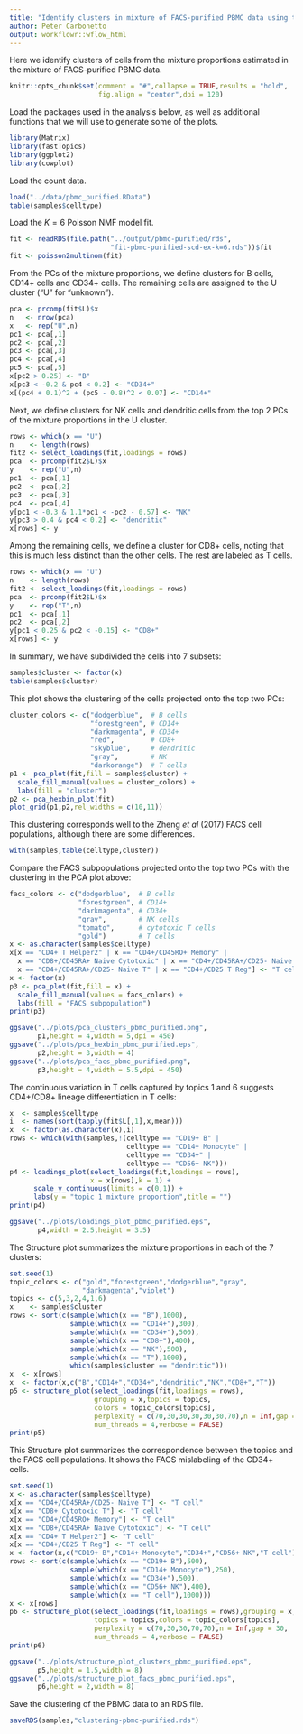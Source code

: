 ```yaml
---
title: "Identify clusters in mixture of FACS-purified PBMC data using topic model"
author: Peter Carbonetto
output: workflowr::wflow_html
---
```


Here we identify clusters of cells from the mixture proportions
estimated in the mixture of FACS-purified PBMC data.

```r
knitr::opts_chunk$set(comment = "#",collapse = TRUE,results = "hold",
                      fig.align = "center",dpi = 120)
```

Load the packages used in the analysis below, as well as additional
functions that we will use to generate some of the plots.

```r
library(Matrix)
library(fastTopics)
library(ggplot2)
library(cowplot)
```

Load the count data.

```r
load("../data/pbmc_purified.RData")
table(samples$celltype)
```

Load the $K = 6$ Poisson NMF model fit.

```r
fit <- readRDS(file.path("../output/pbmc-purified/rds",
                         "fit-pbmc-purified-scd-ex-k=6.rds"))$fit
fit <- poisson2multinom(fit)
```

From the PCs of the mixture proportions, we define clusters for B cells,
CD14+ cells and CD34+ cells. The remaining cells are assigned to the U
cluster ("U" for "unknown").

```r
pca <- prcomp(fit$L)$x
n   <- nrow(pca)
x   <- rep("U",n)
pc1 <- pca[,1]
pc2 <- pca[,2]
pc3 <- pca[,3]
pc4 <- pca[,4]
pc5 <- pca[,5]
x[pc2 > 0.25] <- "B"
x[pc3 < -0.2 & pc4 < 0.2] <- "CD34+"
x[(pc4 + 0.1)^2 + (pc5 - 0.8)^2 < 0.07] <- "CD14+"
```

Next, we define clusters for NK cells and dendritic cells from the top
2 PCs of the mixture proportions in the U cluster.

```r
rows <- which(x == "U")
n    <- length(rows)
fit2 <- select_loadings(fit,loadings = rows)
pca  <- prcomp(fit2$L)$x
y    <- rep("U",n)
pc1  <- pca[,1]
pc2  <- pca[,2]
pc3  <- pca[,3]
pc4  <- pca[,4]
y[pc1 < -0.3 & 1.1*pc1 < -pc2 - 0.57] <- "NK"
y[pc3 > 0.4 & pc4 < 0.2] <- "dendritic"
x[rows] <- y
```

Among the remaining cells, we define a cluster for CD8+ cells, noting
that this is much less distinct than the other cells. The rest are
labeled as T cells.

```r
rows <- which(x == "U")
n    <- length(rows)
fit2 <- select_loadings(fit,loadings = rows)
pca  <- prcomp(fit2$L)$x
y    <- rep("T",n)
pc1  <- pca[,1]
pc2  <- pca[,2]
y[pc1 < 0.25 & pc2 < -0.15] <- "CD8+"
x[rows] <- y
```

In summary, we have subdivided the cells into 7 subsets:

```r
samples$cluster <- factor(x)
table(samples$cluster)
```

This plot
shows the clustering of the cells projected onto the top two PCs:

```r
cluster_colors <- c("dodgerblue",  # B cells
                    "forestgreen", # CD14+
					"darkmagenta", # CD34+ 
                    "red",         # CD8+
					"skyblue",     # dendritic
					"gray",        # NK
					"darkorange")  # T cells
p1 <- pca_plot(fit,fill = samples$cluster) +
  scale_fill_manual(values = cluster_colors) +
  labs(fill = "cluster")
p2 <- pca_hexbin_plot(fit)
plot_grid(p1,p2,rel_widths = c(10,11))
```

This clustering corresponds well to the Zheng *et al* (2017) FACS cell
populations, although there are some differences.

```r
with(samples,table(celltype,cluster))
```

Compare the FACS subpopulations projected onto the top two PCs with
the clustering in the PCA plot above:

```r
facs_colors <- c("dodgerblue",  # B cells
                 "forestgreen", # CD14+
                 "darkmagenta", # CD34+
                 "gray",        # NK cells
                 "tomato",      # cytotoxic T cells
                 "gold")        # T cells
x <- as.character(samples$celltype)
x[x == "CD4+ T Helper2" | x == "CD4+/CD45RO+ Memory" |
  x == "CD8+/CD45RA+ Naive Cytotoxic" | x == "CD4+/CD45RA+/CD25- Naive T" | 
  x == "CD4+/CD45RA+/CD25- Naive T" | x == "CD4+/CD25 T Reg"] <- "T cell"
x <- factor(x)
p3 <- pca_plot(fit,fill = x) +
  scale_fill_manual(values = facs_colors) +
  labs(fill = "FACS subpopulation")
print(p3)
```

```r
ggsave("../plots/pca_clusters_pbmc_purified.png",
       p1,height = 4,width = 5,dpi = 450)
ggsave("../plots/pca_hexbin_pbmc_purified.eps",
	   p2,height = 3,width = 4)
ggsave("../plots/pca_facs_pbmc_purified.png",
       p3,height = 4,width = 5.5,dpi = 450)
```

The continuous variation in T cells captured by topics 1 and 6 
suggests CD4+/CD8+ lineage differentiation in T cells:

```r
x  <- samples$celltype
i  <- names(sort(tapply(fit$L[,1],x,mean)))
x  <- factor(as.character(x),i)
rows <- which(with(samples,!(celltype == "CD19+ B" |
                             celltype == "CD14+ Monocyte" |
                             celltype == "CD34+" |
							 celltype == "CD56+ NK")))
p4 <- loadings_plot(select_loadings(fit,loadings = rows),
                    x = x[rows],k = 1) +
      scale_y_continuous(limits = c(0,1)) +
      labs(y = "topic 1 mixture proportion",title = "")
print(p4)
```

```r
ggsave("../plots/loadings_plot_pbmc_purified.eps",
       p4,width = 2.5,height = 3.5)
```

The Structure plot summarizes the mixture proportions in each of the 7
clusters:

```r
set.seed(1)
topic_colors <- c("gold","forestgreen","dodgerblue","gray",
                  "darkmagenta","violet")
topics <- c(5,3,2,4,1,6)
x    <- samples$cluster
rows <- sort(c(sample(which(x == "B"),1000),
               sample(which(x == "CD14+"),300),
               sample(which(x == "CD34+"),500),
               sample(which(x == "CD8+"),400),
               sample(which(x == "NK"),500),
               sample(which(x == "T"),1000),
			   which(samples$cluster == "dendritic")))
x  <- x[rows]
x  <- factor(x,c("B","CD14+","CD34+","dendritic","NK","CD8+","T"))
p5 <- structure_plot(select_loadings(fit,loadings = rows),
                     grouping = x,topics = topics,
                     colors = topic_colors[topics],
   	  			     perplexity = c(70,30,30,30,30,30,70),n = Inf,gap = 50,
					 num_threads = 4,verbose = FALSE)
print(p5)
```

This Structure plot summarizes the correspondence between the topics
and the FACS cell populations. It shows the FACS mislabeling of the
CD34+ cells.

```r
set.seed(1)
x <- as.character(samples$celltype)
x[x == "CD4+/CD45RA+/CD25- Naive T"] <- "T cell"
x[x == "CD8+ Cytotoxic T"] <- "T cell"
x[x == "CD4+/CD45RO+ Memory"] <- "T cell"
x[x == "CD8+/CD45RA+ Naive Cytotoxic"] <- "T cell"
x[x == "CD4+ T Helper2"] <- "T cell"
x[x == "CD4+/CD25 T Reg"] <- "T cell"
x <- factor(x,c("CD19+ B","CD14+ Monocyte","CD34+","CD56+ NK","T cell"))
rows <- sort(c(sample(which(x == "CD19+ B"),500),
               sample(which(x == "CD14+ Monocyte"),250),
               sample(which(x == "CD34+"),500),
               sample(which(x == "CD56+ NK"),400),
               sample(which(x == "T cell"),1000)))
x <- x[rows]
p6 <- structure_plot(select_loadings(fit,loadings = rows),grouping = x,
                     topics = topics,colors = topic_colors[topics],
   	  			     perplexity = c(70,30,30,70,70),n = Inf,gap = 30,
					 num_threads = 4,verbose = FALSE)
print(p6)
```

```r
ggsave("../plots/structure_plot_clusters_pbmc_purified.eps",
       p5,height = 1.5,width = 8)
ggsave("../plots/structure_plot_facs_pbmc_purified.eps",
	   p6,height = 2,width = 8)
```

Save the clustering of the PBMC data to an RDS file.

```r
saveRDS(samples,"clustering-pbmc-purified.rds")
```

